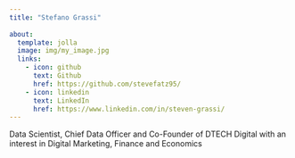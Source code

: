 ```yaml
---
title: "Stefano Grassi"
  
about:
  template: jolla
  image: img/my_image.jpg
  links:
    - icon: github
      text: Github
      href: https://github.com/stevefatz95/
    - icon: linkedin
      text: LinkedIn
      href: https://www.linkedin.com/in/steven-grassi/
---
```


Data Scientist, Chief Data Officer and Co-Founder of DTECH Digital with an interest in Digital Marketing, Finance and Economics



